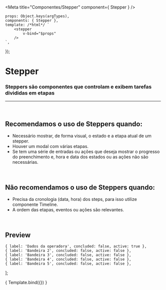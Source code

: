 
<Meta
	title="Componentes/Stepper"
	component={ Stepper }
/>

	props: Object.keys(argTypes),
	components: { Stepper },
	template: /*html*/ `
		<stepper
			v-bind="$props" 
		/>
	`,
});

# Stepper

### Steppers são componentes que controlam e exibem tarefas divididas em etapas

---
<br />

## Recomendamos o uso de Steppers quando:
- Necessário mostrar, de forma visual, o estado e a etapa atual de um stepper.
- Houver um modal com várias etapas.
- Se tem uma série de entradas ou ações que deseja mostrar o progresso do preenchimento e, hora e data dos estados ou as ações não são necessárias.

<br />

## Não recomendamos o uso de Steppers quando:
- Precisa da cronologia (data, hora) dos steps, para isso utilize componente Timeline.
- A ordem das etapas, eventos ou ações são relevantes.

<br />

## Preview

    { label: 'Dados da operadora', concluded: false, active: true },
    { label: 'Bandeira 2', concluded: false, active: false },
    { label: 'Bandeira 3', concluded: false, active: false },
    { label: 'Bandeira 4', concluded: false, active: false },
    { label: 'Bandeira 5', concluded: false, active: false },
];

<Canvas>
	<Story
		name="Stepper"
		args={{
			steps,
		}}
	>
		{ Template.bind({}) }
	</Story>
</Canvas>

<ArgsTable story="Stepper" />